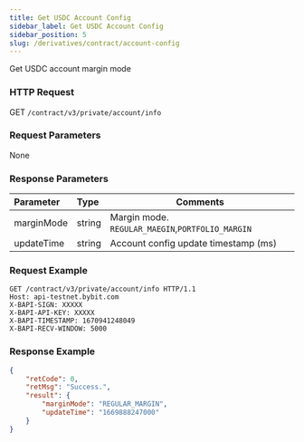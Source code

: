 ```yaml
---
title: Get USDC Account Config
sidebar_label: Get USDC Account Config
sidebar_position: 5
slug: /derivatives/contract/account-config
---
```


Get USDC account margin mode

### HTTP Request
GET `/contract/v3/private/account/info`

### Request Parameters
None

### Response Parameters
| Parameter | Type | Comments|
|:----- |:-----|------ |
|marginMode |string |Margin mode. `REGULAR_MAEGIN`,`PORTFOLIO_MARGIN` |
|updateTime |string |Account config update timestamp (ms) |

### Request Example

```http
GET /contract/v3/private/account/info HTTP/1.1
Host: api-testnet.bybit.com
X-BAPI-SIGN: XXXXX
X-BAPI-API-KEY: XXXXX
X-BAPI-TIMESTAMP: 1670941248049
X-BAPI-RECV-WINDOW: 5000
```

### Response Example

```json
{
    "retCode": 0,
    "retMsg": "Success.",
    "result": {
        "marginMode": "REGULAR_MARGIN",
        "updateTime": "1669888247000"
    }
}
```